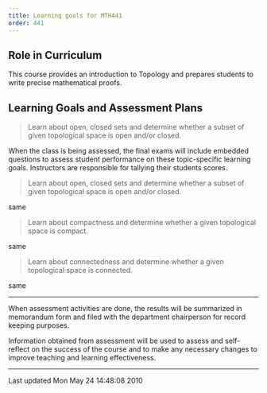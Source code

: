 ```yaml
---
title: Learning goals for MTH441
order: 441
---
```


## Role in Curriculum

This course provides an introduction to Topology and prepares students
to write precise
mathematical proofs.

## Learning Goals and Assessment Plans


> Learn about open, closed sets and determine
> whether a subset of given topological space is
> open and/or closed.

When the class is being assessed, the final exams
will include embedded questions to assess student
performance on these topic-specific learning
goals. Instructors are responsible for tallying
their students scores.

> Learn about open, closed sets and determine
> whether a subset of given topological space is
> open and/or closed.

same

> Learn about compactness and determine whether a
> given topological space is compact.

same

> Learn about connectedness and determine whether a
> given topological space is connected.

same

----

When assessment activities are done, the results will be summarized in
memorandum form and filed with the department chairperson for record
keeping
purposes.

Information obtained from assessment will be used to assess and
self-reflect on the success of the course and to make any necessary
changes to
improve teaching and learning effectiveness.

------------------------------------------------------------------------

Last updated Mon May 24 14:48:08 2010
